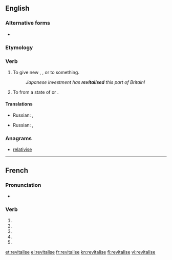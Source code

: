 {{also|revitalisé}}
==English==

===Alternative forms===
* {{l|en|revitalize}} {{qualifier|{{l|en|American}}}}

===Etymology===
{{confix|re|vital|ise}}

===Verb===
{{en-verb|revitalises|revitalising|revitalised|revitalised}}

# To give new {{l|en|life}}, {{l|en|energy}}, {{l|en|activity}} or {{l|en|success}} to something.
#: ''Japanese investment has '''revitalised''' this part of Britain!''
# To {{l|en|rouse}} from a state of {{l|en|inactivity}} or {{l|en|quiescence}}.

====Translations====
{{trans-top|to give new life, energy, activity or success}}
{{trans-mid}}
* Russian: {{t|ru|оживлять|tr=oživljátʹ|sc=Cyrl}} {{impf}}, {{t|ru|оживить|tr=oživítʹ|sc=Cyrl}} {{pf.}}
{{trans-bottom}}

{{trans-top|to rouse from a state of inactivity or quiescence}}
{{trans-mid}}
* Russian: {{t|ru|оживлять|tr=oživljátʹ|sc=Cyrl}} {{impf}}, {{t|ru|оживить|tr=oživítʹ|sc=Cyrl}} {{pf.}}
{{trans-bottom}}

===Anagrams===
* [[relativise#English|relativise]]

----

==French==

===Pronunciation===
* {{homophones|revitalisent|revitalises}}

===Verb===
{{fr-verb form}}

# {{conjugation of|revitaliser||1|s|pres|ind|lang=fr}}
# {{conjugation of|revitaliser||3|s|pres|ind|lang=fr}}
# {{conjugation of|revitaliser||1|s|pres|sub|lang=fr}}
# {{conjugation of|revitaliser||3|s|pres|sub|lang=fr}}
# {{conjugation of|revitaliser||2|s|imp|lang=fr}}

[[et:revitalise]]
[[el:revitalise]]
[[fr:revitalise]]
[[kn:revitalise]]
[[fi:revitalise]]
[[vi:revitalise]]